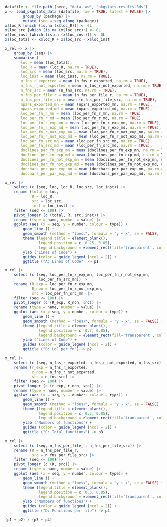 
```r
datafile <- file.path (here, "data-raw", "pkgstats-results.Rds")
x <- load_pkgstats_data (datafile, raw = TRUE, latest = FALSE) |>
        group_by (package) |>
        mutate (seq = seq_along (package))
x$loc_R [which (is.na (x$loc_R))] <- 0L
x$loc_src [which (is.na (x$loc_src))] <- 0L
x$loc_inst [which (is.na (x$loc_inst))] <- 0L
x$loc_total <- x$loc_R + x$loc_src + x$loc_inst
```

```r
x_rel <- x |>
    group_by (seq) |>
    summarise (
       loc = mean (loc_total),
       loc_R = mean (loc_R, na.rm = TRUE),
       loc_src = mean (loc_src, na.rm = TRUE),
       loc_inst = mean (loc_inst, na.rm = TRUE),
       n_fns_r_exported = mean (n_fns_r_exported, na.rm = TRUE),
       n_fns_r_not_exported = mean (n_fns_r_not_exported, na.rm = TRUE),
       n_fns_src = mean (n_fns_src, na.rm = TRUE),
       n_fns_per_file_r = mean (n_fns_per_file_r, na.rm = TRUE),
       n_fns_per_file_src = mean (n_fns_per_file_src, na.rm = TRUE),
       npars_exported_mn = mean (npars_exported_mn, na.rm = TRUE),
       npars_exported_md = mean (npars_exported_md, na.rm = TRUE),
       loc_per_fn_r_mn = mean (loc_per_fn_r_mn, na.rm = TRUE),
       loc_per_fn_r_md = mean (loc_per_fn_r_md, na.rm = TRUE),
       loc_per_fn_r_exp_mn = mean (loc_per_fn_r_exp_mn, na.rm = TRUE),
       loc_per_fn_r_exp_md = mean (loc_per_fn_r_exp_md, na.rm = TRUE),
       loc_per_fn_r_not_exp_mn = mean (loc_per_fn_r_not_exp_mn, na.rm = TRUE),
       loc_per_fn_r_not_exp_md = mean (loc_per_fn_r_not_exp_md, na.rm = TRUE),
       loc_per_fn_src_mn = mean (loc_per_fn_src_mn, na.rm = TRUE),
       loc_per_fn_src_md = mean (loc_per_fn_src_md, na.rm = TRUE),
       doclines_per_fn_exp_mn = mean (doclines_per_fn_exp_mn, na.rm = TRUE),
       doclines_per_fn_exp_md = mean (doclines_per_fn_exp_md, na.rm = TRUE),
       doclines_per_fn_not_exp_mn = mean (doclines_per_fn_not_exp_mn, na.rm = TRUE),
       doclines_per_fn_not_exp_md = mean (doclines_per_fn_not_exp_md, na.rm = TRUE),
       docchars_per_par_exp_mn = mean (docchars_per_par_exp_mn, na.rm = TRUE),
       docchars_per_par_exp_md = mean (docchars_per_par_exp_md, na.rm = TRUE))
```

```r
x_rel |>
    select (c (seq, loc, loc_R, loc_src, loc_inst)) |>
    rename (total = loc,
            R = loc_R,
            src = loc_src,
            inst = loc_inst) |>
    filter (seq <= 100) |>
    pivot_longer (c (total, R, src, inst)) |>
    rename (type = name, number = value) |>
    ggplot (aes (x = seq, y = number, colour = type)) +
        geom_line () +
        geom_smooth (method = "loess", formula = "y ~ x", se = FALSE, lwd = 1) +
        theme (legend.title = element_blank(),
               legend.position = c (0.25, 0.85),
               legend.background = element_rect(fill='transparent', colour='transparent')) +
        ylab ("Lines of Code") +
        guides (color = guide_legend (ncol = 2)) +
        ggtitle ("A: Lines of Code") -> p1
```

```r
x_rel |>
    select (c (seq, loc_per_fn_r_exp_mn, loc_per_fn_r_not_exp_mn,
               loc_per_fn_src_mn)) |>
    rename (R_exp = loc_per_fn_r_exp_mn,
            R_non = loc_per_fn_r_not_exp_mn,
            src = loc_per_fn_src_mn) |>
    filter (seq <= 100) |>
    pivot_longer (c (R_exp, R_non, src)) |>
    rename (type = name, number = value) |>
    ggplot (aes (x = seq, y = number, colour = type)) +
        geom_line () +
        geom_smooth (method = "loess", formula = "y ~ x", se = FALSE) +
        theme (legend.title = element_blank(),
               legend.position = c (0.7, 0.85),
               legend.background = element_rect(fill='transparent', colour='transparent')) +
        ylab ("Lines of Code") +
        guides (color = guide_legend (ncol = 2)) +
        ggtitle ("B: LoC per fn") -> p2
```

```r
x_rel |>
    select (c (seq, n_fns_r_exported, n_fns_r_not_exported, n_fns_src)) |>
    rename (r_exp = n_fns_r_exported,
            r_non = n_fns_r_not_exported,
            src = n_fns_src) |>
    filter (seq <= 100) |>
    pivot_longer (c (r_exp, r_non, src)) |>
    rename (type = name, number = value) |>
    ggplot (aes (x = seq, y = number, colour = type)) +
        geom_line () +
        geom_smooth (method = "loess", formula = "y ~ x", se = FALSE) +
        theme (legend.title = element_blank(),
               legend.position = c (0.3, 0.85),
               legend.background = element_rect(fill='transparent', colour='transparent')) +
        ylab ("Numbers of functions") +
        guides (color = guide_legend (ncol = 2)) +
        ggtitle ("C: Total functions") -> p3
```

```r
x_rel |>
    select (c (seq, n_fns_per_file_r, n_fns_per_file_src)) |>
    rename (R = n_fns_per_file_r,
            src = n_fns_per_file_src) |>
    filter (seq <= 100) |>
    pivot_longer (c (R, src)) |>
    rename (type = name, number = value) |>
    ggplot (aes (x = seq, y = number, colour = type)) +
        geom_line () +
        geom_smooth (method = "loess", formula = "y ~ x", se = FALSE) +
        theme (legend.title = element_blank(),
               legend.position = c (0.5, 0.85),
               legend.background = element_rect(fill='transparent', colour='transparent')) +
        ylab ("Numbers of functions") +
        guides (color = guide_legend (ncol = 2)) +
        ggtitle ("D: Functions per file") -> p4
```


```r
(p1 + p2) / (p3 + p4)
```
